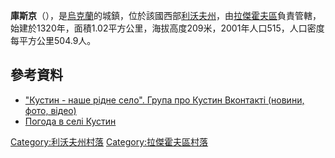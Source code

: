 {{coord|50|15|49|N|24|51|36|E|scale:100000|display=title}}

'''庫斯京'''（{{lang-uk|Кустин}}），是[[烏克蘭|烏克蘭]]的城鎮，位於該國西部[[利沃夫州|利沃夫州]]，由[[拉傑霍夫區|拉傑霍夫區]]負責管轄，始建於1320年，面積1.02平方公里，海拔高度209米，2001年人口515，人口密度每平方公里504.9人。

==參考資料==
* [http://vk.com/club15841370 "Кустин - наше рідне село". Група про Кустин Вконтакті (новини, фото, відео)]
* [http://weather.in.ua/ua/l'vovskaja/12873 Погода в селі Кустин] {{Wayback|url=http://weather.in.ua/ua/l%27vovskaja/12873 |date=20160305103220 }}

[[Category:利沃夫州村落|Category:利沃夫州村落]]
[[Category:拉傑霍夫區村落|Category:拉傑霍夫區村落]]


{{Lviv-geo-stub}}